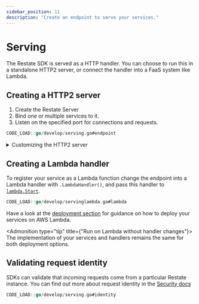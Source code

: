 ```yaml
---
sidebar_position: 11
description: "Create an endpoint to serve your services."
---
```




# Serving
The Restate SDK is served as a HTTP handler. You can choose to run this in a
standalone HTTP2 server, or connect the handler into a FaaS system like Lambda.

## Creating a HTTP2 server
1. Create the Restate Server
2. Bind one or multiple services to it.
3. Listen on the specified port for connections and requests.

```go
CODE_LOAD::go/develop/serving.go#endpoint
```

<details className={"grey-details"}>
    <summary>Customizing the HTTP2 server</summary>

    If you need to customize the HTTP2 server, or serve over HTTP1.1
    you can call `.Handler()` instead of `Start()`, and then use the
    handler as normal. To discover services over HTTP1.1 you must
    provide the `--use-http1.1` CLI flag.

    ```go
    CODE_LOAD::go/develop/serving.go#custom_endpoint
    ```

    By default, this handler will advertise itself as working
    bidirectionally; the SDK will try to get completions from the runtime
    during execution.

    However, you can use the method `.Bidirectional(false)` on the endpoint
    builder to change this on platforms that do not support bidirectional
    communication, such as Lambda. If you don't do this your handler may get
    stuck.
</details>

## Creating a Lambda handler

To register your service as a Lambda function change the endpoint into a Lambda handler
with `.LambdaHandler()`, and pass this handler to [`lambda.Start`](https://pkg.go.dev/github.com/aws/aws-lambda-go/lambda#Start).

```go
CODE_LOAD::go/develop/servinglambda.go#lambda
```

Have a look at the [deployment section](/category/aws-lambda)
for guidance on how to deploy your services on AWS Lambda.

<Admonition type="tip" title={"Run on Lambda without handler changes"}>
    The implementation of your services and handlers remains the same for both deployment options.
</Admonition>

## Validating request identity

SDKs can validate that incoming requests come from a particular Restate
instance. You can find out more about request identity in the [Security docs](/operate/security#locking-down-service-access)

```go
CODE_LOAD::go/develop/serving.go#identity
```
